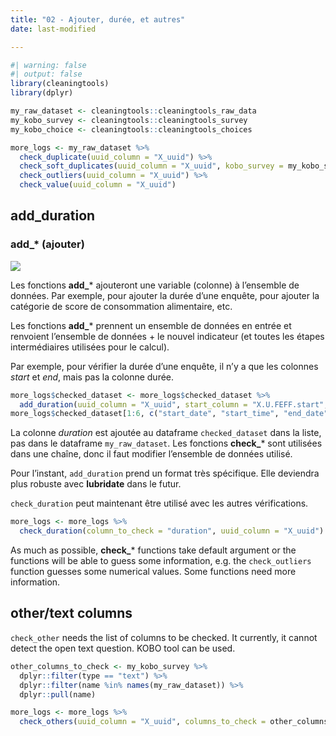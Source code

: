 ```yaml
---
title: "02 - Ajouter, durée, et autres"
date: last-modified

---
```

```r
#| warning: false
#| output: false
library(cleaningtools)
library(dplyr)

my_raw_dataset <- cleaningtools::cleaningtools_raw_data
my_kobo_survey <- cleaningtools::cleaningtools_survey
my_kobo_choice <- cleaningtools::cleaningtools_choices

more_logs <- my_raw_dataset %>% 
  check_duplicate(uuid_column = "X_uuid") %>% 
  check_soft_duplicates(uuid_column = "X_uuid", kobo_survey = my_kobo_survey, sm_separator = ".") %>%
  check_outliers(uuid_column = "X_uuid") %>%
  check_value(uuid_column = "X_uuid") 
```

## add_duration

::: {.callout-tip appearance="minimal"}
### add\_\* (ajouter)

![](../config/images/verb - add.png)

Les fonctions **add\_**\* ajouteront une variable (colonne) à l'ensemble de données. Par exemple, pour ajouter la durée d'une enquête, pour ajouter la catégorie de score de consommation alimentaire, etc.

Les fonctions **add\_**\*  prennent un ensemble de données en entrée et renvoient l'ensemble de données + le nouvel indicateur (et toutes les étapes intermédiaires utilisées pour le calcul).

Par exemple, pour vérifier la durée d'une enquête, il n'y a que les colonnes *start* et *end*, mais pas la colonne durée.
:::

```r
more_logs$checked_dataset <- more_logs$checked_dataset %>% 
  add_duration(uuid_column = "X_uuid", start_column = "X.U.FEFF.start", end_column = "end")
more_logs$checked_dataset[1:6, c("start_date", "start_time", "end_date", "end_time", "days_diff", "duration")]

```

::: {.callout-warning .column-margin}
La colonne *duration* est ajoutée au dataframe `checked_dataset` dans la liste, pas dans le dataframe `my_raw_dataset`. Les fonctions **check\_**\* sont utilisées dans une chaîne, donc il faut modifier l'ensemble de données utilisé.
:::

::: {.callout-warning .column-margin}
Pour l'instant, `add_duration` prend un format très spécifique. Elle deviendra plus robuste avec **lubridate** dans le futur.
:::

`check_duration` peut maintenant être utilisé avec les autres vérifications.

```r
more_logs <- more_logs %>% 
  check_duration(column_to_check = "duration", uuid_column = "X_uuid")
```

As much as possible, **check\_**\* functions take default argument or the functions will be able to guess some information, e.g. the `check_outliers` function guesses some numerical values. Some functions need more information.

## other/text columns

`check_other` needs the list of columns to be checked. It currently, it cannot detect the open text question. KOBO tool can be used.

```r
other_columns_to_check <- my_kobo_survey %>% 
  dplyr::filter(type == "text") %>% 
  dplyr::filter(name %in% names(my_raw_dataset)) %>%
  dplyr::pull(name) 

more_logs <- more_logs %>% 
  check_others(uuid_column = "X_uuid", columns_to_check = other_columns_to_check) 
```
